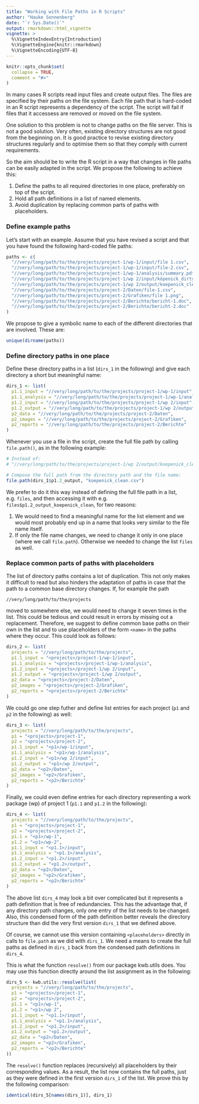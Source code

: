 ```yaml
---
title: "Working with File Paths in R Scripts"
author: "Hauke Sonnenberg"
date: "`r Sys.Date()`"
output: rmarkdown::html_vignette
vignette: >
  %\VignetteIndexEntry{Introduction}
  %\VignetteEngine{knitr::rmarkdown}
  %\VignetteEncoding{UTF-8}
---
```


```r
knitr::opts_chunk$set(
  collapse = TRUE,
  comment = "#>"
)
```

In many cases R scripts read input files and create output files. The files are
specified by their paths on the file system. Each file path that is hard-coded
in an R script represents a dependency of the script. The script will fail if
files that it accessess are removed or moved on the file system. 

One solution to this problem is not to change paths on the file server. This is
not a good solution. Very often, existing directory structures are not good from
the beginning on. It is good practice to revise existing directory structures
regularly and to optimise them so that they comply with current requirements.

So the aim should be to write the R script in a way that changes in file paths
can be easily adapted in the script. We propose the following to achieve this:

1. Define the paths to all required directories in one place, preferably on top
of the script. 
2. Hold all path definitions in a list of named elements. 
3. Avoid duplication by replacing common parts of paths with placeholders.

### Define example paths

Let's start with an example. Assume that you have revised a script and that you
have found the following hard-coded file paths:

```r
paths <- c(
  "//very/long/path/to/the/projects/project-1/wp-1/input/file 1.csv",
  "//very/long/path/to/the/projects/project-1/wp-1/input/file-2.csv",
  "//very/long/path/to/the/projects/project-1/wp-1/analysis/summary.pdf",
  "//very/long/path/to/the/projects/project-1/wp 2/input/köpenick_dirty.csv",
  "//very/long/path/to/the/projects/project-1/wp 2/output/koepenick_clean.csv",
  "//very/long/path/to/the/projects/project-2/Daten/file-1.csv",
  "//very/long/path/to/the/projects/project-2/Grafiken/file 1.png",
  "//very/long/path/to/the/projects/project-2/Berichte/bericht-1.doc",
  "//very/long/path/to/the/projects/project-2/Berichte/bericht-2.doc"
)
``` 

We propose to give a symbolic name to each of the different directories that
are involved. These are:

```r
unique(dirname(paths))
```

### Define directory paths in one place

Define these directory paths in a list (`dirs_1` in the following) and give each 
directory a short but meaningful name:

```r
dirs_1 <- list(
  p1.1_input = "//very/long/path/to/the/projects/project-1/wp-1/input"   ,
  p1.1_analysis = "//very/long/path/to/the/projects/project-1/wp-1/analysis",
  p1.2_input = "//very/long/path/to/the/projects/project-1/wp 2/input",
  p1.2_output = "//very/long/path/to/the/projects/project-1/wp 2/output",
  p2_data = "//very/long/path/to/the/projects/project-2/Daten",
  p2_images = "//very/long/path/to/the/projects/project-2/Grafiken",
  p2_reports = "//very/long/path/to/the/projects/project-2/Berichte"
)
```

Whenever you use a file in the script, create the full file path by calling 
`file.path()`, as in the following example:

```r
# Instead of:
# "//very/long/path/to/the/projects/project-1/wp 2/output/koepenick_clean.csv"

# Compose the full path from the directory path and the file name:
file.path(dirs_1$p1.2_output, "koepenick_clean.csv")
```

We prefer to do it this way instead of defining the full file path in a list,
e.g. `files`, and then accessing it with e.g. 
`files$p1.2_output_koepenick_clean`, for two reasons:

1. We would need to find a meaningful name for the list element and we would
most probably end up in a name that looks very similar to the file name itself.
2. If only the file name changes, we need to change it only in one place (where 
we call `file.path`). Otherwise we needed to change the list `files` as well.

### Replace common parts of paths with placeholders

The list of directory paths contains a lot of duplication. This not only makes 
it difficult to read but also hinders the adaptation of paths in case that the 
path to a common base directory changes. If, for example the path

```
//very/long/path/to/the/projects
```

moved to somewhere else, we would need to change it seven times in the list.
This could be tedious and could result in errors by missing out a replacement.
Therefore, we suggest to define common base paths on their own in the list and
to use placeholders of the form `<name>` in the paths where they occur. This
could look as follows:

```r
dirs_2 <- list(
  projects = "//very/long/path/to/the/projects",
  p1.1_input = "<projects>/project-1/wp-1/input",
  p1.1_analysis = "<projects>/project-1/wp-1/analysis",
  p1.2_input = "<projects>/project-1/wp 2/input",
  p1.2_output = "<projects>/project-1/wp 2/output",
  p2_data = "<projects>/project-2/Daten",
  p2_images = "<projects>/project-2/Grafiken",
  p2_reports = "<projects>/project-2/Berichte"
)
```

We could go one step futher and define list entries for each project (`p1` and
`p2` in the following) as well:

```r
dirs_3 <- list(
  projects = "//very/long/path/to/the/projects",
  p1 = "<projects>/project-1",
  p2 = "<projects>/project-2",
  p1.1_input = "<p1>/wp-1/input",
  p1.1_analysis = "<p1>/wp-1/analysis",
  p1.2_input = "<p1>/wp 2/input",
  p1.2_output = "<p1>/wp 2/output",
  p2_data = "<p2>/Daten",
  p2_images = "<p2>/Grafiken",
  p2_reports = "<p2>/Berichte"
)
```

Finally, we could even define entries for each directory representing a work 
package (wp) of project 1 (`p1.1` and `p1.2` in the following):

```r
dirs_4 <- list(
  projects = "//very/long/path/to/the/projects",
  p1 = "<projects>/project-1",
  p2 = "<projects>/project-2",
  p1.1 = "<p1>/wp-1",
  p1.2 = "<p1>/wp-2",
  p1.1_input = "<p1.1>/input",
  p1.1_analysis = "<p1.1>/analysis",
  p1.2_input = "<p1.2>/input",
  p1.2_output = "<p1.2>/output",
  p2_data = "<p2>/Daten",
  p2_images = "<p2>/Grafiken",
  p2_reports = "<p2>/Berichte"
)
```

The above list `dirs_4` may look a bit over complicated but it represents a path
definition that is free of redundancies. This has the advantage that, if any
directory path changes, only one entry of the list needs to be changed. Also, 
this condensed form of the path definition better reveals the directory
structure than did the very first version `dirs_1` that we defined above.

Of course, we cannot use this version containing `<placeholders>` directly in
calls to `file.path` as we did with `dirs_1`. We need a means to create the full 
paths as defined in `dirs_1` back from the condensed path definitions in 
`dirs_4`. 

This is what the function `resolve()` from our package kwb.utils does. You may
use this function directly around the list assignment as in the following:

```r
dirs_5 <- kwb.utils::resolve(list(
  projects = "//very/long/path/to/the/projects",
  p1 = "<projects>/project-1",
  p2 = "<projects>/project-2",
  p1.1 = "<p1>/wp-1",
  p1.2 = "<p1>/wp 2",
  p1.1_input = "<p1.1>/input",
  p1.1_analysis = "<p1.1>/analysis",
  p1.2_input = "<p1.2>/input",
  p1.2_output = "<p1.2>/output",
  p2_data = "<p2>/Daten",
  p2_images = "<p2>/Grafiken",
  p2_reports = "<p2>/Berichte"
))
```

The `resolve()` function replaces (recursively) all placeholders by their 
corresponding values. As a result, the list now contains the full paths, just
as they were defined in the first version `dirs_1` of the list. We prove this by
the following comparison:

```r
identical(dirs_5[names(dirs_1)], dirs_1)
```

